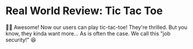 # Real World Review: Tic Tac Toe

<EpicVideo url="https://www.epicreact.dev/workshops/react-hooks/setstate-callback/solution" />

👨‍💼 Awesome! Now our users can play tic-tac-toe! They're thrilled. But you know,
they kinda want more... As is often the case. We call this "job security!" 😆
